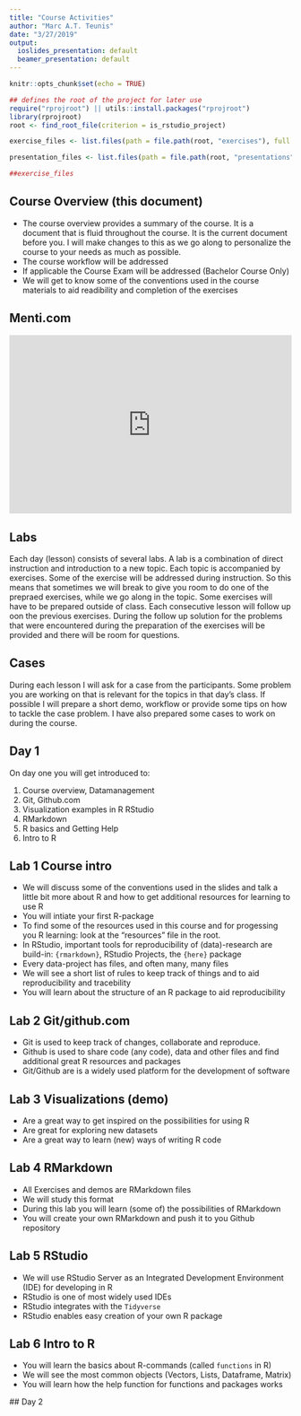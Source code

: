 ```yaml
---
title: "Course Activities"
author: "Marc A.T. Teunis"
date: "3/27/2019"
output:
  ioslides_presentation: default
  beamer_presentation: default
---
```


```r
knitr::opts_chunk$set(echo = TRUE)
```

```r
## defines the root of the project for later use
require("rprojroot") || utils::install.packages("rprojroot")
library(rprojroot)
root <- find_root_file(criterion = is_rstudio_project)
```

```r
exercise_files <- list.files(path = file.path(root, "exercises"), full.names = TRUE, recursive = TRUE)

presentation_files <- list.files(path = file.path(root, "presentations"), full.names = TRUE, recursive = TRUE)

##exercise_files
```

## Course Overview (this document)

 - The course overview provides a summary of the course. It is a document that is fluid throughout the course. It is the current document before you. I will make changes to this as we go along to personalize the course to your needs as much as possible.
  - The course workflow will be addressed
  - If applicable the Course Exam will be addressed (Bachelor Course Only)
  - We will get to know some of the conventions used in the course materials to aid readibility and completion of the exercises

## Menti.com

<div style='position: relative; padding-bottom: 56.25%; padding-top: 35px; height: 0; overflow: hidden;'><iframe allowfullscreen='true' allowtransparency='true' frameborder='0' height='315' src='https://www.mentimeter.com/embed/45fa38401d60a4886d2e21c9f2ebc240/d2a9c72548cf' style='position: absolute; top: 0; left: 0; width: 100%; height: 100%;' width='420'></iframe></div>


## Labs

Each day (lesson) consists of several labs. A lab is a combination of direct instruction and introduction to a new topic. Each topic is accompanied by exercises. Some of the exercise will be addressed during instruction. So this means that sometimes we will break to give you room to do one of the prepraed exercises, while we go along in the topic. Some exercises will have to be prepared outside of class. Each consecutive lesson will follow up oon the previous exercises. During the follow up solution for the problems that were encountered during the preparation of the exercises will be provided and there will be room for questions.

## Cases

During each lesson I will ask for a case from the participants. Some problem you are working on that is relevant for the topics in that day's class. If possible I will prepare a short demo, workflow or provide some tips on how to tackle the case problem. I have also prepared some cases to work on during the course. 

## Day 1

On day one you will get introduced to:

 1. Course overview, Datamanagement 
 2. Git, Github.com  
 3. Visualization examples in R RStudio
 4. RMarkdown
 5. R basics and Getting Help
 6. Intro to R 

## Lab 1 Course intro
  
  - We will discuss some of the conventions used in the slides and talk a little bit more about R and how to get additional resources for learning to use R
  - You will intiate your first R-package
  - To find some of the resources used in this course and for progessing you R learning: look at the "resources" file in the root. 
  - In RStudio, important tools for reproducibility of (data)-research are build-in: `{rmarkdown}`, RStudio Projects, the `{here}` package 
 - Every data-project has files, and often many, many files
 - We will see a short list of rules to keep track of things and to aid reproducibility and tracebility
 - You will learn about the structure of an R package to aid reproducibility

## Lab 2 Git/github.com

 - Git is used to keep track of changes, collaborate and reproduce.
 - Github is used to share code (any code), data and other files and find additional great R resources and packages  
 - Git/Github are is a widely used platform for the development of software

## Lab 3 Visualizations (demo)

 - Are a great way to get inspired on the possibilities for using R
 - Are great for exploring new datasets
 - Are a great way to learn (new) ways of writing R code

## Lab 4 RMarkdown

 - All Exercises and demos are RMarkdown files
 - We will study this format 
 - During this lab you will learn (some of) the possibilities of RMarkdown
 - You will create your own RMarkdown and push it to you Github repository

## Lab 5 RStudio

 - We will use RStudio Server as an Integrated Development Environment (IDE) for developing in R
 - RStudio is one of most widely used IDEs
 - RStudio integrates with the `Tidyverse`
 - RStudio enables easy creation of your own R package
 
 
## Lab 6 Intro to R

 - You will learn the basics about R-commands (called `functions` in R)
 - We will see the most common objects (Vectors, Lists, Dataframe, Matrix)
 - You will learn how the help function for functions and packages works

 ## Day 2  
 






